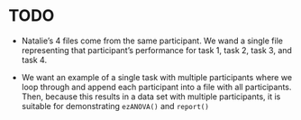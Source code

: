 # TODO

* Natalie's 4 files come from the same participant. We wand a single file representing that participant's performance for task 1, task 2, task 3, and task 4.

* We want an example of a single task with multiple participants where we loop through and append each participant into a file with all participants. Then, because this results in a data set with multiple participants, it is suitable for demonstrating `ezANOVA()` and `report()`